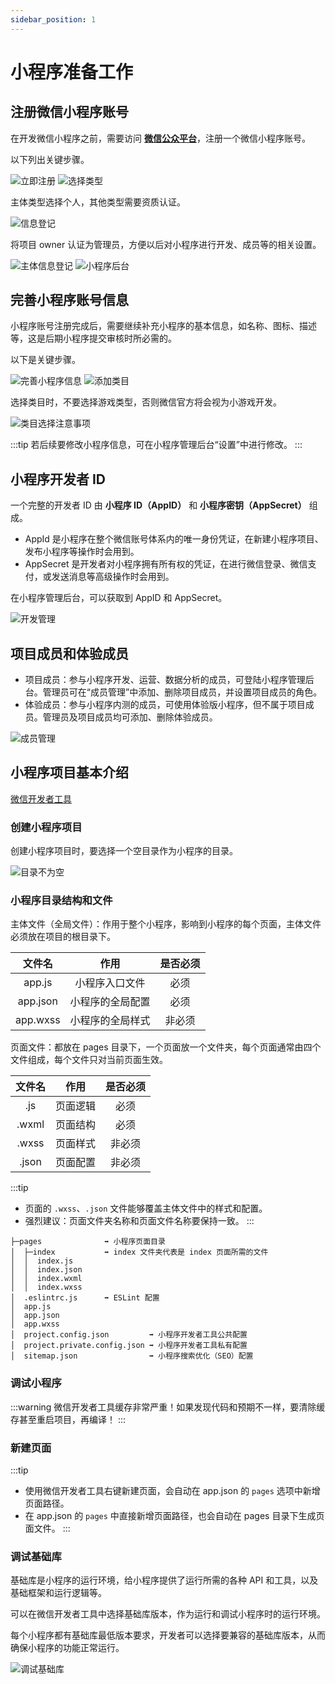```yaml
---
sidebar_position: 1
---
```



# 小程序准备工作

## 注册微信小程序账号

在开发微信小程序之前，需要访问 [**微信公众平台**](https://mp.weixin.qq.com/)，注册一个微信小程序账号。

以下列出关键步骤。


<Tabs>
  <TabItem value="sign" label="立即注册" default>
    <img src={sign} alt="立即注册" />
  </TabItem>
  <TabItem value="type" label="选择类型">
    <img src={type} alt="选择类型" />
  </TabItem>
  <TabItem value="checkIn" label="信息登记">
    <p>主体类型选择个人，其他类型需要资质认证。</p>
    <img src={checkIn} alt="信息登记" />
  </TabItem>
  <TabItem value="subject" label="主体信息登记">
    <p>将项目 owner 认证为管理员，方便以后对小程序进行开发、成员等的相关设置。</p>
    <img src={subject} alt="主体信息登记" />
  </TabItem>
  <TabItem value="backend" label="小程序后台">
    <img src={backend} alt="小程序后台" />
  </TabItem>
</Tabs>

## 完善小程序账号信息

小程序账号注册完成后，需要继续补充小程序的基本信息，如名称、图标、描述等，这是后期小程序提交审核时所必需的。

以下是关键步骤。


<Tabs>
  <TabItem value="improve" label="完善小程序信息" default>
    <img src={improve} alt="完善小程序信息" />
  </TabItem>
  <TabItem value="category" label="添加类目" default>
    <img src={category} alt="添加类目" />
  </TabItem>
  <TabItem value="warning" label="类目选择注意事项" default>
    <p>选择类目时，不要选择游戏类型，否则微信官方将会视为小游戏开发。</p>
    <img src={warning} alt="类目选择注意事项" />
  </TabItem>
</Tabs>

:::tip
若后续要修改小程序信息，可在小程序管理后台“设置”中进行修改。
:::

## 小程序开发者 ID

一个完整的开发者 ID 由 **小程序 ID（AppID）** 和 **小程序密钥（AppSecret）** 组成。

- AppId 是小程序在整个微信账号体系内的唯一身份凭证，在新建小程序项目、发布小程序等操作时会用到。
- AppSecret 是开发者对小程序拥有所有权的凭证，在进行微信登录、微信支付，或发送消息等高级操作时会用到。

在小程序管理后台，可以获取到 AppID 和 AppSecret。

![开发管理](images/开发管理.png)

## 项目成员和体验成员

- 项目成员：参与小程序开发、运营、数据分析的成员，可登陆小程序管理后台。管理员可在“成员管理”中添加、删除项目成员，并设置项目成员的角色。
- 体验成员：参与小程序内测的成员，可使用体验版小程序，但不属于项目成员。管理员及项目成员均可添加、删除体验成员。

![成员管理](images/成员管理.jpg)

## 小程序项目基本介绍

[微信开发者工具](https://developers.weixin.qq.com/miniprogram/dev/devtools/download.html)

### 创建小程序项目

创建小程序项目时，要选择一个空目录作为小程序的目录。

![目录不为空](images/目录不为空.png)

### 小程序目录结构和文件

主体文件（全局文件）：作用于整个小程序，影响到小程序的每个页面，主体文件必须放在项目的根目录下。

|   文件名    |    作用    | 是否必须 |
|:--------:|:--------:|:----:|
|  app.js  | 小程序入口文件  |  必须  |
| app.json | 小程序的全局配置 |  必须  |
| app.wxss | 小程序的全局样式 | 非必须  |

页面文件：都放在 pages 目录下，一个页面放一个文件夹，每个页面通常由四个文件组成，每个文件只对当前页面生效。

|  文件名  |  作用  | 是否必须 |
|:-----:|:----:|:----:|
|  .js  | 页面逻辑 |  必须  |
| .wxml | 页面结构 |  必须  |
| .wxss | 页面样式 | 非必须  |
| .json | 页面配置 | 非必须  |

:::tip
- 页面的 `.wxss`、`.json` 文件能够覆盖主体文件中的样式和配置。
- 强烈建议：页面文件夹名称和页面文件名称要保持一致。
:::

```text
├─pages	             ➡ 小程序页面目录
│  ├─index           ➡ index 文件夹代表是 index 页面所需的文件
│  │  index.js
│  │  index.json
│  │  index.wxml
│  │  index.wxss
│  .eslintrc.js      ➡ ESLint 配置
│  app.js
│  app.json
│  app.wxss
│  project.config.json         ➡ 小程序开发者工具公共配置
│  project.private.config.json ➡ 小程序开发者工具私有配置
│  sitemap.json                ➡ 小程序搜索优化（SEO）配置
```

### 调试小程序

:::warning
微信开发者工具缓存非常严重！如果发现代码和预期不一样，要清除缓存甚至重启项目，再编译！
:::

### 新建页面

:::tip
- 使用微信开发者工具右键新建页面，会自动在 app.json 的 `pages` 选项中新增页面路径。
- 在 app.json 的 `pages` 中直接新增页面路径，也会自动在 pages 目录下生成页面文件。
:::

### 调试基础库

基础库是小程序的运行环境，给小程序提供了运行所需的各种 API 和工具，以及基础框架和运行逻辑等。

可以在微信开发者工具中选择基础库版本，作为运行和调试小程序时的运行环境。

每个小程序都有基础库最低版本要求，开发者可以选择要兼容的基础库版本，从而确保小程序的功能正常运行。

![调试基础库](images/调试基础库.png)
